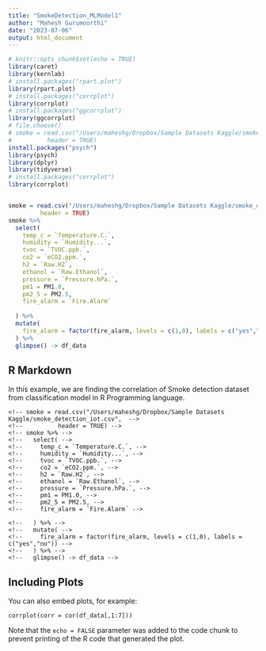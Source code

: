 ```yaml
---
title: "SmokeDetection_MLModel1"
author: "Mahesh Gurumoorthi"
date: "2023-07-06"
output: html_document
---
```


```r
# knitr::opts_chunk$set(echo = TRUE)
library(caret)
library(kernlab)
# install.packages("rpart.plot")
library(rpart.plot)
# install.packages("corrplot")
library(corrplot)
# install.packages("ggcorrplot")
library(ggcorrplot)
# file.choose()
# smoke = read.csv("/Users/maheshg/Dropbox/Sample Datasets Kaggle/smoke_detection_iot.csv", 
#          header = TRUE)
install.packages("psych")
library(psych)
library(dplyr)
library(tidyverse)
# install.packages("corrplot")
library(corrplot)


smoke = read.csv("/Users/maheshg/Dropbox/Sample Datasets Kaggle/smoke_detection_iot.csv", 
         header = TRUE)
smoke %>%
  select(
    temp_c = `Temperature.C.`,
    humidity = `Humidity...`,
    tvoc = `TVOC.ppb.`,
    co2 = `eCO2.ppm.`,
    h2 = `Raw.H2`,
    ethanol = `Raw.Ethanol`,
    pressure = `Pressure.hPa.`,
    pm1 = PM1.0,
    pm2_5 = PM2.5,
    fire_alarm = `Fire.Alarm`
    
  ) %>%
  mutate(
    fire_alarm = factor(fire_alarm, levels = c(1,0), labels = c("yes","no"))
  ) %>%
  glimpse() -> df_data
```

## R Markdown

In this example, we are finding the correlation of Smoke detection dataset from  classification model in R Programming language.

<!-- This is an R Markdown document. Markdown is a simple formatting syntax for authoring HTML, PDF, and MS Word documents. For more details on using R Markdown see <http://rmarkdown.rstudio.com>. -->

<!-- When you click the **Knit** button a document will be generated that includes both content as well as the output of any embedded R code chunks within the document. You can embed an R code chunk like this: -->

```
<!-- smoke = read.csv("/Users/maheshg/Dropbox/Sample Datasets Kaggle/smoke_detection_iot.csv",  -->
<!--          header = TRUE) -->
<!-- smoke %>% -->
<!--   select( -->
<!--     temp_c = `Temperature.C.`, -->
<!--     humidity = `Humidity...`, -->
<!--     tvoc = `TVOC.ppb.`, -->
<!--     co2 = `eCO2.ppm.`, -->
<!--     h2 = `Raw.H2`, -->
<!--     ethanol = `Raw.Ethanol`, -->
<!--     pressure = `Pressure.hPa.`, -->
<!--     pm1 = PM1.0, -->
<!--     pm2_5 = PM2.5, -->
<!--     fire_alarm = `Fire.Alarm` -->

<!--   ) %>% -->
<!--   mutate( -->
<!--     fire_alarm = factor(fire_alarm, levels = c(1,0), labels = c("yes","no")) -->
<!--   ) %>% -->
<!--   glimpse() -> df_data -->
```

## Including Plots

You can also embed plots, for example:

```
corrplot(corr = cor(df_data[,1:7]))
```

Note that the `echo = FALSE` parameter was added to the code chunk to prevent printing of the R code that generated the plot.
